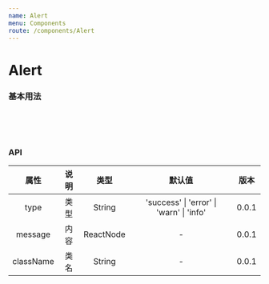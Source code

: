 ```yaml
---
name: Alert
menu: Components
route: /components/Alert
---
```



# Alert

### 基本用法

<Playground>
  <Alert message="LOL😀" type="success" />
  <br />
  <Alert message="LOL😀" type="info" />
  <br />
  <Alert message="LOL😀" type="warning" />
  <br />
  <Alert message="LOL😀" type="error" />
</Playground>

### API

|属性|说明|类型|默认值|版本|
|:-:|:-:|:-:|:-:|:-:|
|type|类型|String|'success' \| 'error' \| 'warn' \| 'info'|0.0.1|
|message|内容|ReactNode|-|0.0.1|
|className|类名|String|-|0.0.1|

<Props of={Alert} />